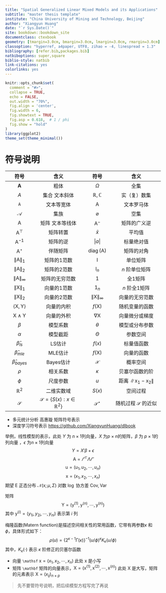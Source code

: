 ```yaml
--- 
title: "Spatial Generalized Linear Mixed Models and its Applications"
subtitle: "master thesis template"
institute: "China University of Mining and Technology, Beijing"
author: "Xiangyun Huang"
date: "`r Sys.Date()`"
site: bookdown::bookdown_site
documentclass: ctexbook
geometry: [tmargin=3.0cm, bmargin=3.0cm, lmargin=3.0cm, rmargin=3.0cm]
classoption: "hyperref, a4paper, UTF8, zihao = -4, linespread = 1.3"
bibliography: [refer.bib,packages.bib]
natbiboptions: super,square
biblio-style: natbib
link-citations: yes
colorlinks: yes
---
```


```r
knitr::opts_chunk$set(
  comment = "#>",
  collapse = TRUE,
  echo = FALSE,
  out.width = "70%",
  fig.align = 'center',
  fig.width = 6,
  fig.showtext = TRUE,
  fig.asp = 0.618,  # 1 / phi
  fig.show = "hold"
)
library(ggplot2)
theme_set(theme_minimal())
```

\mainmatter

# 符号说明

符号   | 含义             | 符号  | 含义
 :----------: |   :-------------------:   | :----------: |  :-------------------: 
$\mathbf{A}$               | 粗体            | $\Omega$                   | 全集
$\mathit{A}$               | 集合 文本斜体   | $\mathbb{R,C}$             | 实（复）数集
$\mathtt{A}$               | 文本等宽体      | $\mathrm{A}$               | 文本罗马体
$\mathcal{A}$              | 集族            | $\varnothing$              | 空集
$\mathsf{A}$               | 矩阵 文本等线体  | $\mathsf{A}^{-}$           | 矩阵的广义逆
$\mathsf{A}^\top$          | 矩阵转置        | $\bar{x}$                   | 平均值
$\mathsf{A}^{-1}$          | 矩阵的逆        | $\vert a \vert$             | 标量绝对值
$\mathsf{A}^{\star}$       | 伴随矩阵        | $\mathop{\mathrm{diag}}(\mathsf{A})$ | 矩阵的对角
$\lVert \mathsf{A} \rVert_{1}$       | 矩阵的1范数     | $\mathsf{I}$                | 单位矩阵
$\lVert \mathsf{A} \rVert_{2}$       | 矩阵的2范数     | $\mathsf{I}_{n}$            | $n$ 阶单位矩阵
$\lVert \mathsf{A} \rVert_{\infty}$  | 矩阵的无穷范数  | $\mathsf{1}$                | 全1矩阵
$\lVert \mathsf{X} \rVert_{1}$       | 向量的1范数     | $\mathsf{1}_{n}$            | $n$ 阶全1矩阵
$\lVert \mathsf{X} \rVert_{2}$       | 向量的2范数     | $\lVert \mathsf{X} \rVert_{\infty}$  | 向量的无穷范数
$\langle\mathsf{X},\mathsf{Y}\rangle$ | 向量的内积    | $f(\mathsf{X})$        | 随机变量的函数
$\mathsf{X} \wedge \mathsf{Y}$       | 向量的外积     | $\nabla{\mathsf{X}}$   | 向量微分或梯度
$\beta$                              | 模型系数             | $\theta$               | 模型或分布参数
$\alpha$                             | 模型截距             | $\Theta$               | 参数空间
$\hat{\beta}_{ls}$                   | LS估计     | $f(x)$                 | 标量值函数
$\hat{\beta}_{mle}$                  | MLE估计    | $f(\mathsf{X})$        | 向量的函数
$\hat{\beta}_{bayes}$                | Bayes估计  | $\mathcal{X}$          | 概率空间
$\rho$                              | 相关系数            | $\kappa$      | 贝塞尔函数的阶
$\phi$                              | 尺度参数            | $u$           | 距离 $\lVert \mathsf{x}_1 -\mathsf{x}_2 \rVert$
$\mathbb{R}^2$                      | 二维实数域        | $S(x)$        | 空间过程
$\mathcal{S}$      | $\mathcal{S} = \{S(x):x \in \mathbb{R}^2\}$ | $\mathcal{S}^{\star}$  | 随机过程 $\mathcal{S}$ 的近似

- 多元统计分析 高惠璇 矩阵符号表示
- 深度学习符号表示 <https://github.com/XiangyunHuang/dlbook>

举例，线性模型的表示，此处 $Y$ 为 $n\times 1$列向量，$X$ 为$p\times n$的矩阵，$\beta$ 为 $p\times 1$的列向量 ，$\epsilon$ 为$n\times1$列向量
$$Y = X'\beta + \epsilon$$
$$\mathsf{A} = \varGamma^\top\Lambda\varGamma$$
$$\mathsf{u} = (u_1,u_2,\cdots,u_n)$$
$$\mathsf{x} = (x_1,x_2,\cdots,x_n)$$
期望 $\mathsf{E}$ 正态分布 $\mathcal{N}(\mathsf{x};\mu,\Sigma)$
对数 $\log$ 协方差 $\mathsf{Cov},\mathsf{Var}$ 

矩阵 $$\mathsf{Y} = (\mathsf{y}^{(1)},\mathsf{y}^{(n)},\cdots,\mathsf{y}^{(n)})$$
其中 $\mathsf{y}^{(i)} = (y_{1i},y_{2i},\cdots,y_{ni})$ 表示第 $i$ 列

梅隆函数(Matern function)是描述空间相关性的常用函数，它带有两参数$\kappa$ 和 $\phi$，具体形式如下：
$$\rho(u) = \big\{2^{\kappa-1}\Gamma(\kappa)\big\}^{-1}(u/\phi)^{\kappa}K_{\kappa}(u/\phi)$$
其中，$K_{\kappa}(\cdot)$ 表示 $\kappa$ 阶修正的贝塞尔函数

- 向量 `\mathsf` $\mathsf{x} = (x_1,x_2,\cdots,x_n)$ 此处 $\mathsf{x}$ 是小写
- 矩阵 `\mathbf` 矩阵的向量表示，$\mathsf{X} = (\mathsf{x}^{(1)},\mathsf{x}^{(2)},\cdots,\mathsf{x}^{(n)})$ 此处 $\mathsf{X}$ 是大写，矩阵的元素表示 $\mathsf{X} = (x_{ij})_{n\times p}$


> 先不要管符号说明，把后续模型方程写完了再说


